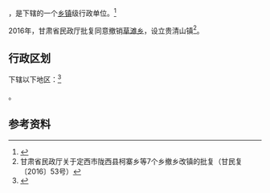 {{中国乡级行政区|62/11/25/207/000}}

'''{{PAGENAMEBASE}}'''，是{{PRC admin/fullname|62/11/25/207/000|3}}下辖的一个[[乡镇|乡镇]]级行政单位。<ref>{{PRC admin/ref sgc|{{PRC admin/parent|62/11/25/207/000}}}}</ref>

2016年，甘肃省民政厅批复同意撤销[[草滩乡_(漳县)|草滩乡]]，设立贵清山镇<ref>甘肃省民政厅关于定西市陇西县柯寨乡等7个乡撤乡改镇的批复（甘民复〔2016〕53号）</ref>。

== 行政区划 ==

{{PAGENAMEBASE}}下辖以下地区：<ref>{{PRC admin/ref sgc|62/11/25/207/000}}</ref>

{{PRC admin/children|62/11/25/207/000}}。

== 参考资料 ==

{{reflist}}

{{行政区划小作品}}
{{PRC admin/navcat|62/11/25/207/000}}